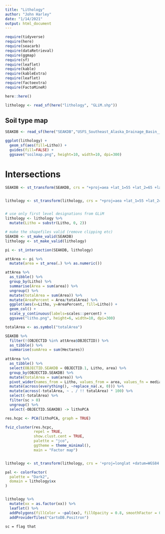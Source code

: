 ---
title: "Lithology"
author: "John Harley"
date: "1/14/2021"
output: html_document
---

```{r setup, include=FALSE}
require(tidyverse)
require(here)
require(seacarb)
require(dataRetrieval)
require(ggmap)
require(sf)
require(leaflet)  
require(kable)
require(kableExtra)
require(leaflet)  
require(factoextra)
require(FactoMineR)

here::here()

lithology <- read_sf(here("lithology", "GLiM.shp"))
```

## Soil type map

```{r, echo=FALSE}
SEAKDB <- read_sf(here("SEAKDB","USFS_Southeast_Alaska_Drainage_Basin__SEAKDB__Watersheds.shp"))

ggplot(lithology) +
  geom_sf(aes(fill=Litho)) +
  guides(fill=FALSE) +
  ggsave("soilmap.png", height=10, width=10, dpi=300)

```

# Intersections


```{r, echo=FALSE}
SEAKDB <- st_transform(SEAKDB, crs = "+proj=aea +lat_1=55 +lat_2=65 +lat_0=50 +lon_0=-154 +x_0=0 +y_0=0 +ellps=GRS80 +datum=NAD83 +units=m +no_defs") 


lithology <- st_transform(lithology, crs = "+proj=aea +lat_1=55 +lat_2=65 +lat_0=50 +lon_0=-154 +x_0=0 +y_0=0 +ellps=GRS80 +datum=NAD83 +units=m")


# use only first level designations from GLiM
lithology <- lithology %>%
  mutate(Litho = substr(Litho, 0, 2))

# make the shapefiles valid (remove clipping etc)
SEAKDB <- st_make_valid(SEAKDB)
lithology <- st_make_valid(lithology)

pi <- st_intersection(SEAKDB, lithology)

attArea <- pi %>% 
  mutate(area = st_area(.) %>% as.numeric())

attArea %>% 
  as_tibble() %>% 
  group_by(Litho) %>%
  summarise(Area = sum(area)) %>%
  ungroup() %>%
  mutate(totalArea = sum(Area)) %>%
  mutate(AreaPercent = Area/totalArea) %>%
  ggplot(aes(x=Litho, y=AreaPercent, fill=Litho)) +
  geom_col() +
  scale_y_continuous(labels=scales::percent) +
  ggsave("litho.png", height=6, width=10, dpi=300)

totalArea <- as.symbol("totalArea")

SEAKDB %>%
  filter(!(OBJECTID %in% attArea$OBJECTID)) %>%
  as_tibble() %>%
  summarise(sumArea = sum(Hectares))
  
attArea %>% 
  as_tibble() %>%
  select(OBJECTID.SEAKDB = OBJECTID.1, Litho, area) %>%
  group_by(OBJECTID.SEAKDB) %>%
  mutate(totalArea = sum(area)) %>%
  pivot_wider(names_from = Litho, values_from = area, values_fn = median) %>%
  mutate(across(everything(), ~replace_na(.x, 0))) %>%
  mutate(across(-totalArea, ~ . / !! totalArea) * 100) %>%
  select(-totalArea) %>% 
  filter(sc > 0)
  ungroup() %>%
  select(-OBJECTID.SEAKDB) -> lithoPCA

res.hcpc <- PCA(lithoPCA, graph = TRUE)

fviz_cluster(res.hcpc,
             repel = TRUE,            
             show.clust.cent = TRUE, 
             palette = "jco",        
             ggtheme = theme_minimal(),
             main = "Factor map")


lithology <- st_transform(lithology, crs = '+proj=longlat +datum=WGS84')

pal <- colorFactor(
  palette = "Dark2",
  domain = lithology$xx
)


lithology %>%
  mutate(xx = as.factor(xx)) %>%
  leaflet() %>%
  addPolygons(fillColor = ~pal(xx), fillOpacity = 0.8, smoothFactor = 0.5, color = NULL) %>%
  addProviderTiles("CartoDB.Positron")
```

`sc = flag that`
